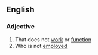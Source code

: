 ==English==

===Adjective===
{{en-adj}}

# That does not [[work]] or [[function]]
# Who is not [[employed]]